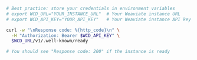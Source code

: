 

<Tabs groupId="languages">
<TabItem value="py" label="Python">

<FilteredTextBlock
  text={PyCode}
  startMarker="# InstantiationExample"
  endMarker="# END InstantiationExample"
  language="py"
  title="quickstart_check_readiness.py"
/>

</TabItem>

<TabItem value="js" label="JS/TS">

<FilteredTextBlock
  text={TSCode}
  startMarker="// InstantiationExample"
  endMarker="// END InstantiationExample"
  language="ts"
  title="quickstart_check_readiness.ts"
/>

</TabItem>

<TabItem value="go" label="Go">
<FilteredTextBlock
  text={GoCode}
  startMarker="// START InstantiationExample"
  endMarker="// END InstantiationExample"
  language="goraw"
  title="quickstart/1_check_readiness/main.go"
/>
</TabItem>

<TabItem value="java" label="Java">
<FilteredTextBlock
  text={JavaCode}
  startMarker="// START InstantiationExample"
  endMarker="// END InstantiationExample"
  language="javaraw"
  title="quickstart/IsReady.java"
/>
</TabItem>

<TabItem value="curl" label="Curl">

```bash
# Best practice: store your credentials in environment variables
# export WCD_URL="YOUR_INSTANCE_URL"  # Your Weaviate instance URL
# export WCD_API_KEY="YOUR_API_KEY"   # Your Weaviate instance API key

curl -w "\nResponse code: %{http_code}\n" \
  -H "Authorization: Bearer $WCD_API_KEY" \
  $WCD_URL/v1/.well-known/ready

# You should see "Response code: 200" if the instance is ready
```

</TabItem>
</Tabs>
